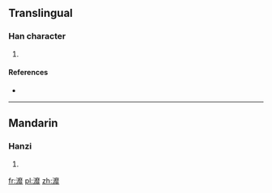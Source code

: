 ==Translingual==

===Han character===
{{Han char|rn=85|rad=水|as=19|sn=22|four=3011<sub>1</sub>|canj=水戈金卜 (EICY), 水戈木卜 (EIDY)}}

# {{defn|Han|sort=水19}}

====References====
* {{Han ref|kx=0663.190|dkj=18781|dj=1072.130|hdz=31796.030|uh=7056|ud=28758|bh=F6E9|bd=63209}}

----

==Mandarin==

===Hanzi===
{{cmn-hanzi|pin=[[mǐ]] ([[mi3]])|wg=mi<sup>3</sup>}}

# {{defn|Mandarin|sort=水19}}

[[fr:灖]]
[[pl:灖]]
[[zh:灖]]
